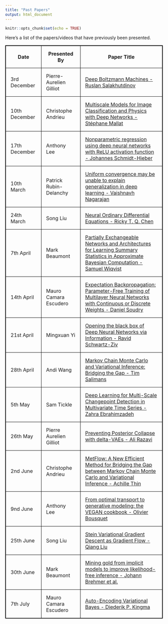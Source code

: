```yaml
---
title: "Past Papers"
output: html_document
---
```


```r
knitr::opts_chunk$set(echo = TRUE)
```

Here's a list of the papers/videos that have previously been presented.


<style>
table, th, td {
  border: 1px solid black;
  border-collapse: collapse;
}
th, td {
  padding: 15px;
}
</style>

<table>
  <tr>
    <th>Date</th>
    <th>Presented By</th>
    <th>Paper Title</th>
  </tr>
  <tr>
    <td>3rd December</td>
    <td>Pierre-Aurelien Gilliot</td>
    <td><a href="http://proceedings.mlr.press/v5/salakhutdinov09a/salakhutdinov09a.pdf" target="_blank">Deep Boltzmann Machines - Ruslan Salakhutdinov</a></td>
  </tr>
  <tr>
    <td>10th December</td>
    <td>Christophe Andrieu</td>
    <td><a href="https://www.youtube.com/watch?v=R5hSqeLSQC0&app=desktop" target="_blank">Multiscale Models for Image Classification and Physics with Deep Networks - Stéphane Mallat</a></td>
  </tr>
  <tr>
    <td>17th December</td>
    <td>Anthony Lee</td>
    <td><a href="https://arxiv.org/abs/1708.06633" target="_blank">Nonparametric regression using deep neural networks with ReLU activation function - Johannes Schmidt-Hieber</a></td>
  </tr>
  <tr>
    <td>10th March</td>
    <td>Patrick Rubin-Delanchy</td>
    <td><a href="https://arxiv.org/pdf/1902.04742.pdf" target="_blank">Uniform convergence may be unable to explain generalization in deep learning - Vaishnavh Nagarajan</a></td>
  </tr>
  <tr>
    <td>24th March</td>
    <td>Song Liu</td>
    <td><a href="https://arxiv.org/pdf/1806.07366.pdf" target="_blank">Neural Ordinary Differential Equations - Ricky T. Q. Chen</a></td>
  </tr>
    <tr>
    <td>7th April</td>
    <td>Mark Beaumont</td>
    <td><a href="https://arxiv.org/pdf/1901.10230.pdf" target="_blank">Partially Exchangeable Networks and Architectures for Learning Summary
Statistics in Approximate Bayesian Computation - Samuel Wiqvist</a></td>
  </tr>
    </tr>
  <tr>
    <td>14th April</td>
    <td>Mauro Camara Escudero</td>
    <td><a href="https://papers.nips.cc/paper/5269-expectation-backpropagation-parameter-free-training-of-multilayer-neural-networks-with-continuous-or-discrete-weights.pdf" target="_blank">Expectation Backpropagation: Parameter-Free
Training of Multilayer Neural Networks with
Continuous or Discrete Weights - Daniel Soudry</a></td>
  </tr>
  <tr>
    <td>21st April</td>
    <td>Mingxuan Yi</td>
    <td><a href="https://arxiv.org/pdf/1703.00810.pdf" target="_blank">Opening the black box of Deep Neural Networks
via Information - Ravid Schwartz-Ziv</a></td>
  </tr>
    <tr>
    <td>28th April</td>
    <td>Andi Wang</td>
    <td><a href="https://arxiv.org/pdf/1410.6460.pdf" target="_blank">Markov Chain Monte Carlo and Variational Inference:
Bridging the Gap - Tim Salimans</a></td>
  </tr>
    <tr>
    <td>5th May</td>
    <td>Sam Tickle</td>
    <td><a href="https://arxiv.org/pdf/1905.06913.pdf" target="_blank">Deep Learning for Multi-Scale Changepoint
Detection in Multivariate Time Series - Zahra Ebrahimzadeh</a></td>
  </tr>
  <tr>
    <td>26th May</td>
    <td>Pierre Aurelien Gilliot</td>
    <td><a href="https://arxiv.org/abs/1901.03416" target="_blank">Preventing Posterior Collapse with delta-VAEs - Ali Razavi</a></td>
  </tr>
    <tr>
    <td>2nd June</td>
    <td>Christophe Andrieu</td>
    <td><a href="https://arxiv.org/abs/2002.12253" target="_blank">MetFlow: A New Efficient Method for Bridging the Gap between Markov Chain Monte Carlo and Variational Inference - Achille Thin</a></td>
  </tr>
  <tr>
    <td>9nd June</td>
    <td>Anthony Lee</td>
    <td><a href="https://arxiv.org/pdf/1705.07642.pdf" target="_blank">From optimal transport to generative modeling:
the VEGAN cookbook - Olivier Bousquet</a></td>
  </tr>
  <tr>
    <td>25th June</td>
    <td>Song Liu</td>
    <td><a href="https://arxiv.org/pdf/1704.07520.pdf" target="_blank">Stein Variational Gradient Descent as Gradient Flow - Qiang Liu</a></td>
  </tr>
    <tr>
    <td>30th June</td>
    <td>Mark Beaumont</td>
    <td><a href="https://www.pnas.org/content/117/10/5242" target="_blank">Mining gold from implicit models to improve
likelihood-free inference - Johann Brehmer et al.</a></td>
  </tr>
  <tr>
    <td>7th July</td>
    <td>Mauro Camara Escudero</td>
    <td><a href="https://arxiv.org/pdf/1312.6114.pdf" target="_blank">Auto-Encoding Variational Bayes - Diederik P. Kingma</a></td>
  </tr>
</table>